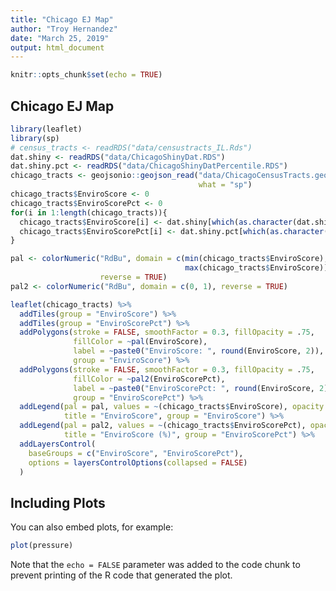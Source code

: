 ```yaml
---
title: "Chicago EJ Map"
author: "Troy Hernandez"
date: "March 25, 2019"
output: html_document
---
```


```r
knitr::opts_chunk$set(echo = TRUE)
```

## Chicago EJ Map

```r
library(leaflet)
library(sp)
# census_tracts <- readRDS("data/censustracts_IL.Rds")
dat.shiny <- readRDS("data/ChicagoShinyDat.RDS")
dat.shiny.pct <- readRDS("data/ChicagoShinyDatPercentile.RDS")
chicago_tracts <- geojsonio::geojson_read("data/ChicagoCensusTracts.geojson",
                                          what = "sp")
chicago_tracts$EnviroScore <- 0
chicago_tracts$EnviroScorePct <- 0
for(i in 1:length(chicago_tracts)){
  chicago_tracts$EnviroScore[i] <- dat.shiny[which(as.character(dat.shiny$CensusTract) == as.character(chicago_tracts$geoid10[i])), "EnviroScore"]
  chicago_tracts$EnviroScorePct[i] <- dat.shiny.pct[which(as.character(dat.shiny.pct$CensusTract) == as.character(chicago_tracts$geoid10[i])), "EnviroScore"]
}
```

```r
pal <- colorNumeric("RdBu", domain = c(min(chicago_tracts$EnviroScore),
                                       max(chicago_tracts$EnviroScore)),
                    reverse = TRUE)
pal2 <- colorNumeric("RdBu", domain = c(0, 1), reverse = TRUE)

leaflet(chicago_tracts) %>%
  addTiles(group = "EnviroScore") %>%
  addTiles(group = "EnviroScorePct") %>%
  addPolygons(stroke = FALSE, smoothFactor = 0.3, fillOpacity = .75,
              fillColor = ~pal(EnviroScore),
              label = ~paste0("EnviroScore: ", round(EnviroScore, 2)),
              group = "EnviroScore") %>%
  addPolygons(stroke = FALSE, smoothFactor = 0.3, fillOpacity = .75,
              fillColor = ~pal2(EnviroScorePct),
              label = ~paste0("EnviroScorePct: ", round(EnviroScore, 2)),
              group = "EnviroScorePct") %>%
  addLegend(pal = pal, values = ~(chicago_tracts$EnviroScore), opacity = 1.0,
            title = "EnviroScore", group = "EnviroScore") %>%
  addLegend(pal = pal2, values = ~(chicago_tracts$EnviroScorePct), opacity = 1.0,
            title = "EnviroScore (%)", group = "EnviroScorePct") %>%
  addLayersControl(
    baseGroups = c("EnviroScore", "EnviroScorePct"),
    options = layersControlOptions(collapsed = FALSE)
  )
```

## Including Plots

You can also embed plots, for example:
 
```r
plot(pressure)
```

Note that the `echo = FALSE` parameter was added to the code chunk to prevent printing of the R code that generated the plot.

